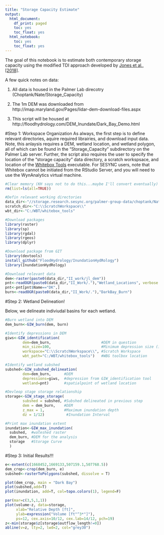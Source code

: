 ```yaml
---
title: "Storage Capacity Estimate"
output:
  html_document:
    df_print: paged
    toc: yes
    toc_float: yes
  html_notebook:
    toc: yes
    toc_float: yes
---
```


The goal of this notebook is to estimate both contemporary storage capacity using the modified TDI approach developed by [Jones et al., [2018]](https://doi.org/10.1002/hyp.11405).  

A few quick notes on data:

1) All data is housed in the Palmer Lab direcotry (Choptank/Nate/Storage_Capacity)

2) The 1m DEM was downloaded from http://imap.maryland.gov/Pages/lidar-dem-download-files.aspx

3) This script will be housed at http://floodhydrology.com/DEM_Inundate/Dark_Bay_Demo.html

#Step 1: Workspace Organization
As always, the first step is to define relevant directories, aquire required librairies, and download input data. Note, this anlaysis requires a DEM, wetland location, and wetland polygon, all of which can be found in the "Storage_Capacity" subdirectory on the Palmer Lab server. Further, the script also requires the user to specify the location of the "storage capacity" data directory, a scratch workspsace, and location of the [Whitebox Tools](http://www.uoguelph.ca/~hydrogeo/WhiteboxTools/index.html) executable. For SESYNC users, note that Whitebox cannot be initiated from the RStudio Server, and you will need to use the WynAnalytics virtual machine.

```r
#Clear memory (KH says not to do this...maybe I'll convert eventually)
rm(list=ls(all=TRUE))

#Defin relevant working directories
data_dir<-"//storage.research.sesync.org/palmer-group-data/choptank/Nate/Storage_Capacity/"
scratch_dir<-"C:\\ScratchWorkspace\\"
wbt_dir<-"C:/WBT/whitebox_tools"

#Download packages 
library(raster)
library(sp)
library(rgdal)
library(rgeos)
library(dplyr)

#Download package from GIT
library(devtools)
install_github("FloodHydrology/InundationHydRology")
library(InundationHydRology)

#Download relevant data 
dem<-raster(paste0(data_dir,"II_work/jl_dem"))
pnt<-readOGR(paste0(data_dir,"II_Work/."),"Wetland_Locations", verbose = F)
pnt<-pnt[pnt$Name=="DK",]
burn<-readOGR(paste0(data_dir,"II_Work/."),"DarkBay_Burn")

```

#Step 2: Wetland Delineation!

Below, we delineate indiviudal basins for each wetland. 

```r
#Burn wetland into DEM
dem_burn<-GIW_burn(dem, burn)

#Identify depressions in DEM
giws<-GIW_identification(
        dem=dem_burn,                       #DEM in question
        min_size=100,                       #Minimum depression size (in map units)
        workspace="C:\\ScratchWorkspace\\", #Scratch Workspace
        wbt_path="C:/WBT/whitebox_tools")   #WBG toolbox location

#Identify wetland subshed
subshed<-GIW_subshed_delineation(
        dem=dem_burn,      #DEM
        depressions=giws,  #depression from GIW_identification tool
        wetland=pnt)       #spatialpoint of wetland location

#Devleop stage storage relationship
storage<-GIW_stage_storage(
        subshed = subshed, #Subshed delineated in previous step
        dem = dem_burn,    #DEM
        z_max = 1,         #Maximum inundation depth
        dz = 1/12)          #Inundation Interval

#Print max inundation extent
inundation<-GIW_max_inundation(
  subshed,  #wateshed raster
  dem_burn, #DEM for the analysis
  storage   #Storage Curve 
  )

```
#Step 3: Initial Results!!!
```r
e<-extent(c(1668452,1669133,507159.1,507768.5))
dem_crop<-crop(dem_burn, e)
subshed<-rasterToPolygons(subshed, dissolve = T)

plot(dem_crop, main = "Dark Bay")
plot(subshed,add=T)
plot(inundation, add=T, col=topo.colors(1), legend=F)
```

```r
par(mar=c(3,5,1,1))
plot(volume~z, data=storage,  
     xlab="Relative Depth [ft]", 
     ylab=expression("Volume [ft"^3*"]"), 
     ps=12, cex.axis=10/12, cex.lab=14/12, pch=19)
z<-min(storage$z[storage$outflow_length!=0])
abline(v=z, lty=2, lwd=2, col="grey30")

```

